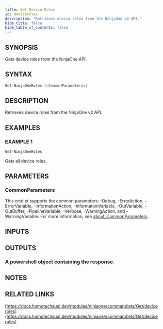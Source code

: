```yaml
---
title: Get Device Roles
id: deviceroles
description: "Retrieves device roles from the NinjaOne v2 API."
hide_title: false
hide_table_of_contents: false
---
```


## SYNOPSIS

Gets device roles from the NinjaOne API.

## SYNTAX

```powershell
Get-NinjaOneRoles [<CommonParameters>]
```

## DESCRIPTION

Retrieves device roles from the NinjaOne v2 API.

## EXAMPLES

### EXAMPLE 1

```powershell
Get-NinjaOneRoles
```

Gets all device roles.

## PARAMETERS

### CommonParameters

This cmdlet supports the common parameters: -Debug, -ErrorAction, -ErrorVariable, -InformationAction, -InformationVariable, -OutVariable, -OutBuffer, -PipelineVariable, -Verbose, -WarningAction, and -WarningVariable. For more information, see [about_CommonParameters](http://go.microsoft.com/fwlink/?LinkID=113216).

## INPUTS

## OUTPUTS

### A powershell object containing the response.

## NOTES

## RELATED LINKS

[https://docs.homotechsual.dev/modules/ninjaone/commandlets/Get/deviceroles](https://docs.homotechsual.dev/modules/ninjaone/commandlets/Get/deviceroles)
